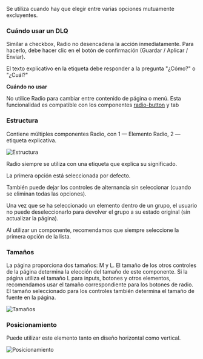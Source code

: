 Se utiliza cuando hay que elegir entre varias opciones mutuamente excluyentes.

### Cuándo usar un DLQ

Similar a checkbox, Radio no desencadena la acción inmediatamente. Para hacerlo, debe hacer clic en el botón de confirmación (Guardar / Aplicar / Enviar).

El texto explicativo en la etiqueta debe responder a la pregunta "¿Cómo?" o "¿Cuál?"

**Cuándo no usar**

No utilice Radio para cambiar entre contenido de página o menú. Esta funcionalidad es compatible con los componentes [radio-button](https://gravity-ui.com/design/guides/radio-button) y tab

### Estructura

Contiene múltiples componentes Radio, con 1 — Elemento Radio, 2 — etiqueta explicativa.

![Estructura](/static/images/design/RadioGroup/Structure.png)

Radio siempre se utiliza con una etiqueta que explica su significado.

La primera opción está seleccionada por defecto.

También puede dejar los controles de alternancia sin seleccionar (cuando se eliminan todas las opciones).

Una vez que se ha seleccionado un elemento dentro de un grupo, el usuario no puede deseleccionarlo para devolver el grupo a su estado original (sin actualizar la página).

Al utilizar un componente, recomendamos que siempre seleccione la primera opción de la lista.

### Tamaños

La página proporciona dos tamaños: M y L. El tamaño de los otros controles de la página determina la elección del tamaño de este componente. Si la página utiliza el tamaño L para inputs, botones y otros elementos, recomendamos usar el tamaño correspondiente para los botones de radio. El tamaño seleccionado para los controles también determina el tamaño de fuente en la página.

![Tamaños](/static/images/design/RadioGroup/Sizes.png)

### Posicionamiento

Puede utilizar este elemento tanto en diseño horizontal como vertical.

![Posicionamiento](/static/images/design/RadioGroup/Positioning.png)

